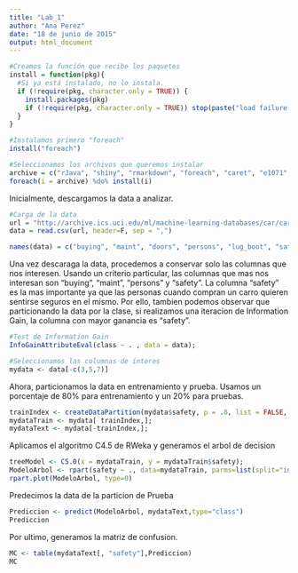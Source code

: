```yaml
---
title: "Lab_1"
author: "Ana Perez"
date: "18 de junio de 2015"
output: html_document
---
```

```r
#Creamos la función que recibe los paquetes
install = function(pkg){
  #Si ya está instalado, no lo instala.
  if (!require(pkg, character.only = TRUE)) {
    install.packages(pkg)
    if (!require(pkg, character.only = TRUE)) stop(paste("load failure:", pkg))
  }
}

#Instalamos primero "foreach"
install("foreach")

#Seleccionamos los archivos que queremos instalar
archive = c("rJava", "shiny", "rmarkdown", "foreach", "caret", "e1071","rpart.plot", "rpart", "tree", "RWeka", "C50")
foreach(i = archive) %do% install(i)
```

Inicialmente, descargamos la data a analizar.

```r
#Carga de la data
url = "http://archive.ics.uci.edu/ml/machine-learning-databases/car/car.data"
data = read.csv(url, header=F, sep = ",")

names(data) = c("buying", "maint", "doors", "persons", "lug_boot", "safety", "class")
```

Una vez descaraga la data, procedemos a conservar solo las columnas que nos interesen. Usando un criterio particular, las columnas que mas nos interesan son "buying", "maint", "persons" y "safety". La columna "safety" es la mas importante ya que las personas cuando compran un carro quieren sentirse seguros en el mismo. Por ello, tambien podemos observar que particionando la data por la clase, si realizamos una iteracion de Information Gain, la columna con mayor ganancia es "safety".

```r
#Test de Information Gain
InfoGainAttributeEval(class ~ . , data = data);

#Seleccionamos las columnas de interes
mydata <- data[-c(3,5,7)]
```

Ahora, particionamos la data en entrenamiento y prueba. Usamos un porcentaje de 80% para entrenamiento y un 20% para pruebas.

```r
trainIndex <- createDataPartition(mydata$safety, p = .8, list = FALSE, times = 2);
mydataTrain <- mydata[ trainIndex,];
mydataText <- mydata[-trainIndex,];
```

Aplicamos el algoritmo C4.5 de RWeka y generamos el arbol de decision

```r
treeModel <- C5.0(x = mydataTrain, y = mydataTrain$safety);
ModeloArbol <- rpart(safety ~ ., data=mydataTrain, parms=list(split="information"));
rpart.plot(ModeloArbol, type=0)
```

Predecimos la data de la particion de Prueba

```r
Prediccion <- predict(ModeloArbol, mydataText,type="class")
Prediccion
```

Por ultimo, generamos la matriz de confusion.

```r
MC <- table(mydataText[, "safety"],Prediccion)
MC
```

